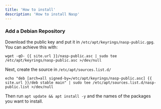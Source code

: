 ```yaml
---
title: 'How to install'
description: 'How to install Nasp'
---
```


### Add a Debian Repository

Download the public key and put it in
`/etc/apt/keyrings/nasp-public.gpg`. You can achieve this with:

```
wget -qO- {{ site.url }}/nasp-public.asc | sudo tee /etc/apt/keyrings/nasp-public.asc >/dev/null
```

Next, create the source in `/etc/apt/sources.list.d/`

```
echo "deb [arch=all signed-by=/etc/apt/keyrings/nasp-public.asc] {{ site.url }}/deb stable main" | sudo tee /etc/apt/sources.list.d/nasp-public.list >/dev/null
```

Then run `apt update && apt install -y` and the names of the packages you want to install.